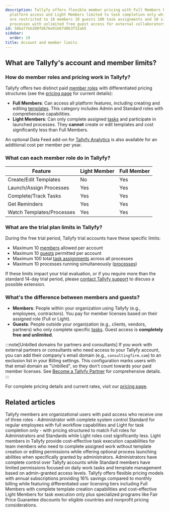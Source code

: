 ```yaml
---
description: Tallyfy offers flexible member pricing with Full Members having complete
  platform access and Light Members limited to task completion only while trial accounts
  are restricted to 10 members 10 guests 100 task assignments and 10 simultaneous
  processes with unlimited free guest access for external collaborators.
id: 58ba77eb280fd676e91b67d8b3f52ab5
sidebar:
  order: 19
title: Account and member limits
---
```


## What are Tallyfy's account and member limits?

### How do member roles and pricing work in Tallyfy?

Tallyfy offers two distinct paid [member roles](/products/pro/documenting/members/) with differentiated pricing structures (see the [pricing page](/products/pro/pricing/) for current details):

*   **Full Members**: Can access all platform features, including creating and editing [templates](/products/pro/documenting/templates/). This category includes Admin and Standard roles with comprehensive capabilities.
*   **Light Members**: Can only complete assigned [tasks](/products/pro/tracking-and-tasks/tasks/) and participate in launched processes. They **cannot** create or edit templates and cost significantly less than Full Members.

An optional Data Feed add-on for [Tallyfy Analytics](/products/pro/integrations/analytics/) is also available for an additional cost per member per year.

### What can each member role do in Tallyfy?

| Feature                     | Light Member | Full Member |
| --------------------------- | ------------ | ----------- |
| Create/Edit Templates       | No           | Yes         |
| Launch/Assign Processes     | Yes          | Yes         |
| Complete/Track Tasks        | Yes          | Yes         |
| Get Reminders               | Yes          | Yes         |
| Watch Templates/Processes   | Yes          | Yes         |

### What are the trial plan limits in Tallyfy?

During the free trial period, Tallyfy trial accounts have these specific limits:

*   Maximum 10 [members](/products/pro/documenting/members/) allowed per account
*   Maximum 10 [guests](/products/pro/documenting/guests/) permitted per account
*   Maximum 100 total [task assignments](/products/pro/tracking-and-tasks/tasks/) across all processes
*   Maximum 10 processes running simultaneously ([processes](/products/pro/tracking-and-tasks/processes/))

If these limits impact your trial evaluation, or if you require more than the standard 14-day trial period, please [contact Tallyfy support](/products/pro/miscellaneous/support/how-can-i-contact-tallyfys-support-team/) to discuss a possible extension.

### What's the difference between members and guests?

*   **Members**: People within your organization using Tallyfy (e.g., employees, contractors). You pay for member licenses based on their assigned role (Full or Light).
*   **Guests**: People outside your organization (e.g., clients, vendors, partners) who only complete specific [tasks](/products/pro/tracking-and-tasks/tasks/). Guest access is **completely free and unlimited**.

:::note[Unbilled domains for partners and consultants]
If you work with external partners or consultants who need access to your Tallyfy account, you can add their company's email domain (e.g., `consultingfirm.com`) to an exclusion list in your Billing settings. This configuration marks users with that email domain as "Unbilled", so they don't count towards your paid member licenses. See [Become a Tallyfy Partner](/products/pro/miscellaneous/how-can-i-become-a-tallyfy-partner/) for comprehensive details.
:::

For complete pricing details and current rates, visit our [pricing page](/products/pro/pricing/).


## Related articles
<CardGrid>
<LinkTitleCard header="<b>Documenting > Members</b>" href="/products/pro/documenting/members/" > Tallyfy members are organizational users with paid access who receive one of three roles - Administrator with complete system control Standard for regular employees with full workflow capabilities and Light for task completion only - with pricing structured to match Full roles for Administrators and Standards while Light roles cost significantly less. </LinkTitleCard>
<LinkTitleCard header="<b>Members > Light members</b>" href="/products/pro/documenting/members/light-members/" > Light members in Tallyfy provide cost-effective task execution capabilities for team members who need to complete assigned work without template creation or editing permissions while offering optional process launching abilities when specifically granted by administrators. </LinkTitleCard>
<LinkTitleCard header="<b>Members > Standard and admin members</b>" href="/products/pro/documenting/members/standard-admin-members/" > Administrators have complete control over Tallyfy accounts while Standard members have limited permissions focused on daily work tasks and template management based on admin-granted access levels. </LinkTitleCard>
<LinkTitleCard header="<b>Pro > Pricing</b>" href="/products/pro/pricing/" > Tallyfy offers flexible pricing models with annual subscriptions providing 16% savings compared to monthly billing while featuring differentiated user licensing tiers including Full Members with complete template creation capabilities and cost-effective Light Members for task execution only plus specialized programs like Fair Price Guarantee discounts for eligible countries and nonprofit pricing considerations. </LinkTitleCard>
</CardGrid>